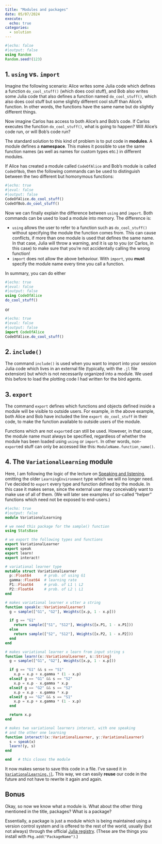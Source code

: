 ```yaml
---
title: "Modules and packages"
date: 05/07/2024
execute:
  echo: true
categories:
  - solution
---
```


```julia
#|echo: false
#|output: false
using Random
Random.seed!(123)
```


## 1. `using` vs. `import`

Imagine the following scenario: Alice writes some Julia code which defines a function `do_cool_stuff()` (which does cool stuff), and Bob also writes some Julia code that also defines a function named `do_cool_stuff()`, which also does cool stuff but some slightly different cool stuff than Alice's function. In other words, the functions have the same name but do slightly different things.

Now imagine Carlos has access to both Alice's and Bob's code. If Carlos executes the function `do_cool_stuff()`, what is going to happen? Will Alice's code run, or will Bob's code run?

The standard solution to this kind of problem is to put code in **modules**. A module defines a **namespace**. This makes it possible to use the same function names (as well as names for custom types etc.) in different modules.

If Alice has created a module called `CodeOfAlice` and Bob's module is called `CodeOfBob`, then the following commands can be used to distinguish between the two different but homonymous functions:

```julia
#|echo: true
#|eval: false
#|output: false
CodeOfAlice.do_cool_stuff()
CodeOfBob.do_cool_stuff()
```

Now we can finally explain the difference between `using` and `import`. Both commands can be used to load a module into memory. The difference is:

- `using` allows the user to refer to a function such as `do_cool_stuff()` without specifying the module the function comes from. This can cause conflicts, if more than one module is used that defines the same name. In that case, Julia will throw a warning, and it is up to you (or Carlos, in this case) to make sure that you're not accidentally calling the wrong function!
- `import` does not allow the above behaviour. With `import`, you **must** specify the module name every time you call a function.

In summary, you can do either

```julia
#|echo: true
#|eval: false
#|output: false
using CodeOfAlice
do_cool_stuff()
```

or

```julia
#|echo: true
#|eval: false
#|output: false
import CodeOfAlice
CodeOfAlice.do_cool_stuff()
```


## 2. `include()`

The command `include()` is used when you want to import into your session Julia code which lives in an external file (typically, with the `.jl` file extension) but which is not necessarily organized into a module. We used this before to load the plotting code I had written for the bird agents.


## 3. `export`

The command `export` defines which functions and objects defined inside a module will be visible to outside users. For example, in the above example, both Alice and Bob have included the line `export do_cool_stuff` in their code, to make the function available to outside users of the module.

Functions which are not `export`ed can still be used. However, in that case, the module name must always be specified, regardless of whether the module has been loaded using `using` or `import`. In other words, non-`export`ed stuff can only be accessed like this: `ModuleName.function_name()`.


## 4. The `VariationalLearning` module

Here, I am following the logic of the lecture on [Speaking and listening](../lecture/speaking.qmd), omitting the older `LearningEnvironment` type which we will no longer need. I've decided to `export` every type and function defined by the module. In this case it makes sense, since the external user may conceivably want to make use of all of them. (We will later see examples of so-called "helper" functions which need not be exposed to end-users.)

```julia
#|echo: true
#|output: false
module VariationalLearning

# we need this package for the sample() function
using StatsBase

# we export the following types and functions
export VariationalLearner
export speak
export learn!
export interact!

# variational learner type
mutable struct VariationalLearner
  p::Float64      # prob. of using G1
  gamma::Float64  # learning rate
  P1::Float64     # prob. of L1 \ L2
  P2::Float64     # prob. of L2 \ L1
end

# makes variational learner x utter a string
function speak(x::VariationalLearner)
  g = sample(["G1", "G2"], Weights([x.p, 1 - x.p]))

  if g == "G1"
    return sample(["S1", "S12"], Weights([x.P1, 1 - x.P1]))
  else
    return sample(["S2", "S12"], Weights([x.P2, 1 - x.P2]))
  end
end

# makes variational learner x learn from input string s
function learn!(x::VariationalLearner, s::String)
  g = sample(["G1", "G2"], Weights([x.p, 1 - x.p]))

  if g == "G1" && s == "S1"
    x.p = x.p + x.gamma * (1 - x.p)
  elseif g == "G1" && s == "S2"
    x.p = x.p - x.gamma * x.p
  elseif g == "G2" && s == "S2"
    x.p = x.p - x.gamma * x.p
  elseif g == "G2" && s == "S1"
    x.p = x.p + x.gamma * (1 - x.p)
  end

  return x.p
end

# makes two variational learners interact, with one speaking
# and the other one learning
function interact!(x::VariationalLearner, y::VariationalLearner)
  s = speak(x)
  learn!(y, s)
end

end   # this closes the module
```

It now makes sense to save this code in a file. I've saved it in [`VariationalLearning.jl`](../jl/VariationalLearning.jl). This way, we can easily **reuse** our code in the future and not have to rewrite it again and again.


## Bonus

Okay, so now we know what a module is. What about the other thing mentioned in the title, packages? What is a package?

Essentially, a package is just a module which is being maintained using a version control system and is offered to the rest of the world, usually (but not always) through the official [Julia registry](https://juliapackages.com/). (These are the things you install with `Pkg.add("PackageName")`.)



